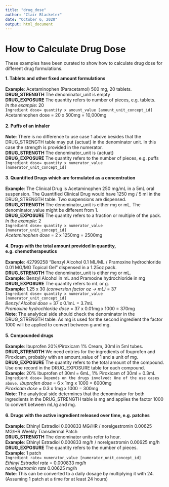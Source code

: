 ```yaml
---
title: "drug_dose"
author: "Clair Blacketer"
date: "October 6, 2020"
output: html_document
---
```


# How to Calculate Drug Dose

These examples have been curated to show how to calculate drug dose for different drug formulations.

**1. Tablets and other fixed amount formulations**<br><br>
**Example**: Acetaminophen (Paracetamol) 500 mg, 20 tablets.<br>
**DRUG_STRENGTH** The denominator_unit is empty<br>
**DRUG_EXPOSURE** The quantity refers to number of pieces, e.g. tablets.<br>
*In the example*: 20<br>
`Ingredient dose= quantity x amount_value [amount_unit_concept_id]`<br>
Acetaminophen dose = 20 x 500mg = 10,000mg<br><br>
**2. Puffs of an inhaler**<br><br>
**Note**: There is no difference to use case 1 above besides that the DRUG_STRENGTH table may put {actuat} in the denominator unit. In this case the strength is provided in the numerator.<br>
**DRUG_STRENGTH** The denominator_unit is {actuat}<br>
**DRUG_EXPOSURE** The quantity refers to the number of pieces, e.g. puffs<br>
`Ingredient dose= quantity x numerator_value [numerator_unit_concept_id]`<br><br>
**3. Quantified Drugs which are formulated as a concentration**<br><br>
**Example**: The Clinical Drug is Acetaminophen 250 mg/mL in a 5mL oral suspension. The Quantified Clinical Drug would have 1250 mg / 5 ml in the DRUG_STRENGTH table. Two suspensions are dispensed.<br>
**DRUG_STRENGTH** The denominator_unit is either mg or mL. The denominator_value might be different from 1.<br>
**DRUG_EXPOSURE** The quantity refers to a fraction or multiple of the pack.<br>
*In the example*: 2<br>
`Ingredient dose= quantity x numerator_value [numerator_unit_concept_id]`<br>
*Acetaminophen dose* = 2 x 1250mg = 2500mg<br><br>
**4. Drugs with the total amount provided in quantity, e.g. chemotherapeutics**<br><br>
**Example**: 42799258 "Benzyl Alcohol 0.1 ML/ML / Pramoxine hydrochloride 0.01 MG/MG Topical Gel" dispensed in a 1.25oz pack.<br>
**DRUG_STRENGTH** The denominator_unit is either mg or mL.<br>
**Example**: Benzyl Alcohol in mL and Pramoxine hydrochloride in mg<br>
**DRUG_EXPOSURE** The quantity refers to mL or g.<br>
**Example**: 1.25 x 30 *(conversion factor oz -> mL)* = 37<br>
`Ingredient dose= quantity x numerator_value [numerator_unit_concept_id]`<br>
*Benzyl Alcohol dose* = 37 x 0.1mL = 3.7mL<br>
*Pramoxine hydrochloride dose* = 37 x 0.01mg x 1000 = 370mg<br>
**Note**: The analytical side should check the denominator in the DRUG_STRENGTH table. As mg is used for the second ingredient the factor 1000 will be applied to convert between g and mg.<br><br>
**5. Compounded drugs**<br><br>
**Example**: Ibuprofen 20%/Piroxicam 1% Cream, 30ml in 5ml tubes.<br>
**DRUG_STRENGTH** We need entries for the ingredients of Ibuprofen and Piroxicam, probably with an amount_value of 1 and a unit of mg.<br>
**DRUG_EXPOSURE** The quantity refers to the total amount of the compound. Use one record in the DRUG_EXPOSURE table for each compound.<br>
**Example**: 20% Ibuprofen of 30ml = 6mL, 1% Piroxicam of 30ml = 0.3mL<br>
`Ingredient dose= Depends on the drugs involved: One of the use cases above.`
*Ibuprofen dose* = 6 x 1mg x 1000 = 6000mg<br>
*Piroxicam dose* = 0.3 x 1mg x 1000 = 300mg<br>
**Note**: The analytical side determines that the denominator for both ingredients in the DRUG_STRENGTH table is mg and applies the factor 1000 to convert between mL/g and mg.<br><br>
**6. Drugs with the active ingredient released over time, e.g. patches**<br><br>
**Example**: Ethinyl Estradiol 0.000833 MG/HR / norelgestromin 0.00625 MG/HR Weekly Transdermal Patch<br>
**DRUG_STRENGTH** The denominator units refer to hour.<br>
**Example**: Ethinyl Estradiol 0.000833 mg/h / norelgestromin 0.00625 mg/h<br>
**DRUG_EXPOSURE** The quantity refers to the number of pieces.<br>
**Example**: 1 patch<br>
`Ingredient rate= numerator_value [numerator_unit_concept_id]`<br>
*Ethinyl Estradiol rate* = 0.000833 mg/h<br>
*norelgestromin rate* 0.00625 mg/h<br>
**Note**: This can be converted to a daily dosage by multiplying it with 24. (Assuming 1 patch at a time for at least 24 hours)
